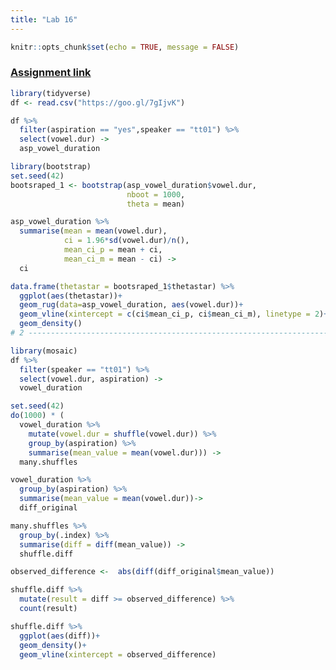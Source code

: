 ```yaml
---
title: "Lab 16"
---
```


```r
knitr::opts_chunk$set(echo = TRUE, message = FALSE)
```

### [Assignment link](https://goo.gl/yYXc72)

```r
library(tidyverse)
df <- read.csv("https://goo.gl/7gIjvK")

df %>%
  filter(aspiration == "yes",speaker == "tt01") %>%
  select(vowel.dur) ->
  asp_vowel_duration

library(bootstrap)
set.seed(42)
bootsraped_1 <- bootstrap(asp_vowel_duration$vowel.dur,
                          nboot = 1000,
                          theta = mean)

asp_vowel_duration %>% 
  summarise(mean = mean(vowel.dur),
            ci = 1.96*sd(vowel.dur)/n(),
            mean_ci_p = mean + ci,
            mean_ci_m = mean - ci) ->
  ci

data.frame(thetastar = bootsraped_1$thetastar) %>% 
  ggplot(aes(thetastar))+
  geom_rug(data=asp_vowel_duration, aes(vowel.dur))+
  geom_vline(xintercept = c(ci$mean_ci_p, ci$mean_ci_m), linetype = 2)+
  geom_density()
# 2 -----------------------------------------------------------------------

library(mosaic)
df %>%
  filter(speaker == "tt01") %>%
  select(vowel.dur, aspiration) ->
  vowel_duration

set.seed(42)
do(1000) * (
  vowel_duration %>%
    mutate(vowel.dur = shuffle(vowel.dur)) %>%
    group_by(aspiration) %>%
    summarise(mean_value = mean(vowel.dur))) ->
  many.shuffles

vowel_duration %>% 
  group_by(aspiration) %>% 
  summarise(mean_value = mean(vowel.dur))->
  diff_original

many.shuffles %>% 
  group_by(.index) %>% 
  summarise(diff = diff(mean_value)) ->
  shuffle.diff

observed_difference <-  abs(diff(diff_original$mean_value))

shuffle.diff %>% 
  mutate(result = diff >= observed_difference) %>% 
  count(result)

shuffle.diff %>% 
  ggplot(aes(diff))+
  geom_density()+
  geom_vline(xintercept = observed_difference)
```


